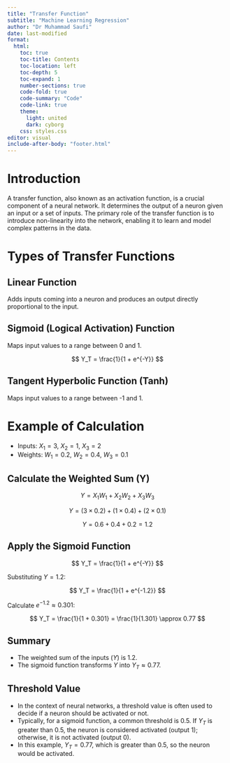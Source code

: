 ```yaml
---
title: "Transfer Function"
subtitle: "Machine Learning Regression"
author: "Dr Muhammad Saufi"
date: last-modified
format: 
  html:
    toc: true
    toc-title: Contents
    toc-location: left
    toc-depth: 5
    toc-expand: 1
    number-sections: true
    code-fold: true
    code-summary: "Code"
    code-link: true
    theme:
      light: united
      dark: cyborg
    css: styles.css
editor: visual
include-after-body: "footer.html"
---
```


# Introduction

A transfer function, also known as an activation function, is a crucial component of a neural network. It determines the output of a neuron given an input or a set of inputs. The primary role of the transfer function is to introduce non-linearity into the network, enabling it to learn and model complex patterns in the data.

# Types of Transfer Functions

## Linear Function

Adds inputs coming into a neuron and produces an output directly proportional to the input.

## Sigmoid (Logical Activation) Function

Maps input values to a range between 0 and 1.

$$
Y_T = \frac{1}{1 + e^{-Y}}
$$

## Tangent Hyperbolic Function (Tanh)

Maps input values to a range between -1 and 1.

# Example of Calculation

-   Inputs: $X_1 = 3$, $X_2 = 1$, $X_3 = 2$
-   Weights: $W_1 = 0.2$, $W_2 = 0.4$, $W_3 = 0.1$

## Calculate the Weighted Sum (Y)

$$
Y = X_1W_1 + X_2W_2 + X_3W_3
$$

$$
Y = (3 \times 0.2) + (1 \times 0.4) + (2 \times 0.1)
$$

$$
Y = 0.6 + 0.4 + 0.2 = 1.2
$$

## Apply the Sigmoid Function

$$
Y_T = \frac{1}{1 + e^{-Y}}
$$

Substituting $Y = 1.2$:

$$
Y_T = \frac{1}{1 + e^{-1.2}}
$$

Calculate $e^{-1.2} \approx 0.301$:

$$
Y_T = \frac{1}{1 + 0.301} = \frac{1}{1.301} \approx 0.77
$$

## Summary

-   The weighted sum of the inputs ($Y$) is 1.2.
-   The sigmoid function transforms $Y$ into $Y_T \approx 0.77$.

## Threshold Value

-   In the context of neural networks, a threshold value is often used to decide if a neuron should be activated or not.
-   Typically, for a sigmoid function, a common threshold is 0.5. If $Y_T$ is greater than 0.5, the neuron is considered activated (output 1); otherwise, it is not activated (output 0).
-   In this example, $Y_T = 0.77$, which is greater than 0.5, so the neuron would be activated.
